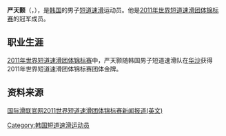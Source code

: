 {{blpunsourced|time=2019-02-15}}
{{MedalTableTop}}
{{MedalSport | 男子[[短道速滑|短道速滑]]}}
{{MedalCountry|{{KOR}}}}
{{MedalCompetition | [[世界短道速滑团体锦标赛|世界团体锦标赛]]}}
{{MedalGold | [[世界短道速滑团体锦标赛|2011年华沙]] | [[世界短道速滑团体锦标赛|团体]]}}
{{MedalCompetition | [[亚洲冬季运动会|亚洲冬季运动会]]}}
{{MedalGold| 2011年阿斯塔纳-阿拉木图| [[2011年亚洲冬季运动会短道速滑比赛|5000米接力]]}}
{{MedalSilver| [[2011年亚洲冬季运动会|2011年阿斯塔纳-阿拉木图]]| [[2011年亚洲冬季运动会短道速滑比赛|1500米]]}}
{{MedalCompetition | [[世界少年短道速滑锦标赛|世界少年锦标赛]]}}
{{MedalGold | [[世界少年短道速滑锦标赛|2009年舍布鲁克]] | [[世界少年短道速滑锦标赛|全能]]}}
{{MedalBottom}}

'''严天颢'''（{{lang-ko|엄천호}}，{{bd|1992年|2月25日|catIdx=Noh Jin-Kyu}}），是[[韩国|韩国]]的男子[[短道速滑|短道速滑]]运动员。他是[[世界短道速滑团体锦标赛|2011年世界短道速滑团体锦标赛]]的冠军成员。

==职业生涯==
[[世界短道速滑团体锦标赛|2011年世界短道速滑团体锦标赛]]中，严天颢随韩国男子短道速滑队在[[华沙|华沙]]获得2011年世界短道速滑团体锦标赛团体金牌。

==资料来源==
[https://web.archive.org/web/20110326012541/http://www.isu.org/vsite/vcontent/content/transnews/0,10869,4844-128613-19728-18965-312900-3963-4771-layout160-129921-news-item,00.html 国际滑联官网2011世界短道速滑团体锦标赛新闻报道(英文)]

{{DEFAULTSORT:Um Cheon-Ho}}
[[Category:韩国短道速滑运动员|Category:韩国短道速滑运动员]]